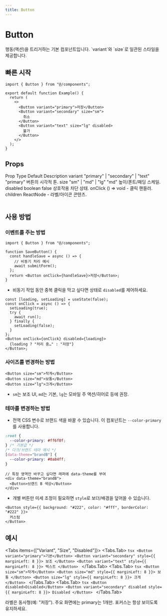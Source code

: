 ```yaml
---
title: Button
---
```



# Button

<Callout emoji="🔘">
  행동(액션)을 트리거하는 기본 컴포넌트입니다. `variant`와 `size`로 일관된
  스타일을 제공합니다.
</Callout>

## 빠른 시작

```tsx
import { Button } from "@/components";

export default function Example() {
  return (
    <>
      <Button variant="primary">저장</Button>
      <Button variant="secondary" size="sm">
        취소
      </Button>
      <Button variant="text" size="lg" disabled>
        불가
      </Button>
    </>
  );
}
```

## Props

<Table>
  <thead>
    <Table.Tr>
      <Table.Th>Prop</Table.Th>
      <Table.Th>Type</Table.Th>
      <Table.Th>Default</Table.Th>
      <Table.Th>Description</Table.Th>
    </Table.Tr>
  </thead>
  <tbody>
    <Table.Tr>
      <Table.Td>variant</Table.Td>
      <Table.Td>"primary" | "secondary" | "text"</Table.Td>
      <Table.Td>"primary"</Table.Td>
      <Table.Td>버튼의 시각적 톤.</Table.Td>
    </Table.Tr>
    <Table.Tr>
      <Table.Td>size</Table.Td>
      <Table.Td>"sm" | "md" | "lg"</Table.Td>
      <Table.Td>"md"</Table.Td>
      <Table.Td>높이/폰트/패딩 스케일.</Table.Td>
    </Table.Tr>
    <Table.Tr>
      <Table.Td>disabled</Table.Td>
      <Table.Td>boolean</Table.Td>
      <Table.Td>false</Table.Td>
      <Table.Td>상호작용 차단 상태.</Table.Td>
    </Table.Tr>
    <Table.Tr>
      <Table.Td>onClick</Table.Td>
      <Table.Td>() => void</Table.Td>
      <Table.Td>-</Table.Td>
      <Table.Td>클릭 핸들러.</Table.Td>
    </Table.Tr>
    <Table.Tr>
      <Table.Td>children</Table.Td>
      <Table.Td>ReactNode</Table.Td>
      <Table.Td>-</Table.Td>
      <Table.Td>라벨/아이콘 콘텐츠.</Table.Td>
    </Table.Tr>
  </tbody>
</Table>

## 사용 방법

### 이벤트를 주는 방법

```tsx
import { Button } from "@/components";

function SaveButton() {
  const handleSave = async () => {
    // 비동기 처리 예시
    await submitForm();
  };
  return <Button onClick={handleSave}>저장</Button>;
}
```

- 비동기 작업 동안 중복 클릭을 막고 싶다면 상태로 `disabled`를 제어하세요.

```tsx
const [loading, setLoading] = useState(false);
const onClick = async () => {
  setLoading(true);
  try {
    await run();
  } finally {
    setLoading(false);
  }
};
<Button onClick={onClick} disabled={loading}>
  {loading ? "처리 중…" : "저장"}
</Button>;
```

### 사이즈를 변경하는 방법

```tsx
<Button size="sm">작게</Button>
<Button size="md">보통</Button>
<Button size="lg">크게</Button>
```

- `sm`는 보조 UI, `md`는 기본, `lg`는 모바일 주 액션/히어로 등에 권장.

### 테마를 변경하는 방법

- 전역 CSS 변수로 브랜드 색을 바꿀 수 있습니다. 이 컴포넌트는 `--color-primary`를 사용합니다.

```css
:root {
  --color-primary: #ff6f0f;
} /* 기본값 */
/* 다크/브랜드 테마 예시 */
[data-theme="brandB"] {
  --color-primary: #0a84ff;
}
```

```tsx
// 특정 영역만 바꾸고 싶다면 래퍼에 data-theme를 부여
<div data-theme="brandB">
  <Button>브랜드 B 색상</Button>
</div>
```

- 개별 버튼만 미세 조정이 필요하면 `style`로 보더/배경을 덮어쓸 수 있습니다.

```tsx
<Button style={{ background: "#222", color: "#fff", borderColor: "#222" }}>
  커스텀
</Button>
```

## 예시

<Tabs items={["Variant", "Size", "Disabled"]}>
  <Tabs.Tab>
    ```tsx
    <Button variant="primary">기본</Button>
    <Button variant="secondary" style={{ marginLeft: 8 }}>
      보조
    </Button>
    <Button variant="text" style={{ marginLeft: 8 }}>
      텍스트
    </Button>
    ```
  </Tabs.Tab>
  <Tabs.Tab>
    ```tsx
    <Button size="sm">작게</Button>
    <Button size="md" style={{ marginLeft: 8 }}>
      보통
    </Button>
    <Button size="lg" style={{ marginLeft: 8 }}>
      크게
    </Button>
    ```
  </Tabs.Tab>
  <Tabs.Tab>
    ```tsx
    <Button disabled>Disabled</Button>
    <Button variant="secondary" disabled style={{ marginLeft: 8 }}>
      Disabled
    </Button>
    ```
  </Tabs.Tab>
</Tabs>

<Callout type="info" emoji="✅">
  라벨은 동사형(예: "저장"). 주요 화면에는 primary는 1개만. 포커스는 항상
  보이도록 유지하세요.
</Callout>
